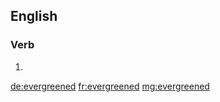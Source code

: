 ==English==

===Verb===
{{head|en}}

# {{en-past of|evergreen}}

[[de:evergreened]]
[[fr:evergreened]]
[[mg:evergreened]]